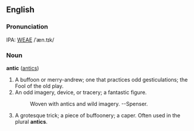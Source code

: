 ==English==
===Pronunciation===
IPA: [[WEAE]] /ˈæn.tɪk/

===Noun===
'''antic''' ([[antics]])

# A buffoon or merry-andrew; one that practices odd  gesticulations; the Fool of the old play.
# An odd imagery, device, or tracery; a fantastic figure.
#:    Woven with antics and wild imagery. --Spenser.
# A grotesque trick; a piece of buffoonery; a caper.  Often used in the plural '''antics'''.
<!-- material copied from Webster's Revised Unabridged Dictionary (1913) -->
